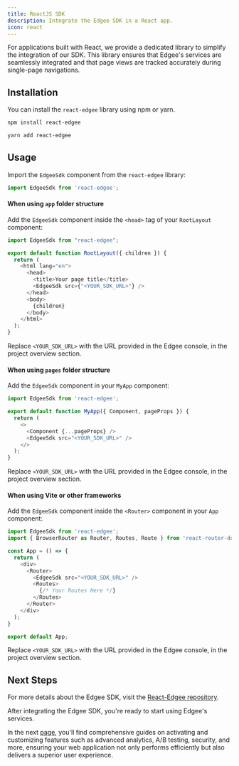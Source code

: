 ```yaml
---
title: ReactJS SDK
description: Integrate the Edgee SDK in a React app.
icon: react
---
```



<EdgeeSdk />

For applications built with React, we provide a dedicated library to simplify the integration of our SDK. 
This library ensures that Edgee's services are seamlessly integrated and that page views are tracked accurately during single-page navigations.

## Installation

You can install the `react-edgee` library using npm or yarn.


<CodeGroup>

```bash npm
npm install react-edgee
```

```bash yarn
yarn add react-edgee
```

</CodeGroup>

## Usage

Import the `EdgeeSdk` component from the `react-edgee` library:

```js
import EdgeeSdk from 'react-edgee';
```

#### When using `app` folder structure

Add the `EdgeeSdk` component inside the `<head>` tag of your `RootLayout` component:

```js {1,8}
import EdgeeSdk from "react-edgee";

export default function RootLayout({ children }) {
  return (
    <html lang="en">
      <head>
        <title>Your page title</title>
        <EdgeeSdk src={"<YOUR_SDK_URL>"} />
      </head>
      <body>
        {children}
      </body>
    </html>
  );
}
```

Replace `<YOUR_SDK_URL>` with the URL provided in the Edgee console, in the project overview section.


#### When using `pages` folder structure

Add the `EdgeeSdk` component in your `MyApp` component:

```js {1,7}
import EdgeeSdk from 'react-edgee';

export default function MyApp({ Component, pageProps }) {
  return (
    <>
      <Component {...pageProps} />
      <EdgeeSdk src="<YOUR_SDK_URL>" />
    </>
  );
}
```

Replace `<YOUR_SDK_URL>` with the URL provided in the Edgee console, in the project overview section.

#### When using Vite or other frameworks

Add the `EdgeeSdk` component inside the `<Router>` component in your `App` component:

```js {1,8}
import EdgeeSdk from 'react-edgee';
import { BrowserRouter as Router, Routes, Route } from 'react-router-dom';

const App = () => {
  return (
    <div>
      <Router>
        <EdgeeSdk src="<YOUR_SDK_URL>" />
        <Routes>
          {/* Your Routes Here */}
        </Routes>
      </Router>
    </div>
  );
}

export default App;
```

Replace `<YOUR_SDK_URL>` with the URL provided in the Edgee console, in the project overview section.

## Next Steps

For more details about the Edgee SDK, visit the [React-Edgee repository](https://github.com/edgee-cloud/react-edgee).


After integrating the Edgee SDK, you're ready to start using Edgee's services.

In the next [page](/services/overview), you'll find comprehensive guides on activating and customizing features such as advanced analytics, 
A/B testing, security, and more, ensuring your web application not only performs efficiently but also delivers a superior user experience.
